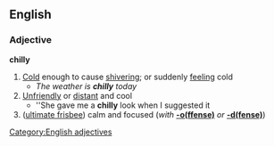 ==English==
===Adjective===
'''chilly'''
#[[Cold]] enough to cause [[shiver]]ing; or suddenly [[feeling]] cold
#*''The weather is '''chilly''' today''
#[[Unfriendly]] or [[distant]] and cool
#*''She gave me a '''chilly''' look when I suggested it
#([[ultimate frisbee]]) calm and focused (''with'' [[offense|'''-o(ffense)''']] ''or'' [[defense|'''-d(fense)''']])

[[Category:English adjectives]]